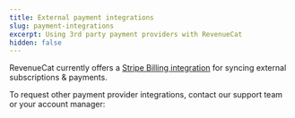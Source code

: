 ```yaml
---
title: External payment integrations
slug: payment-integrations
excerpt: Using 3rd party payment providers with RevenueCat
hidden: false
---
```



RevenueCat currently offers a [Stripe Billing integration](/web/stripe) for syncing external subscriptions & payments.

To request other payment provider integrations, contact our support team or your account manager:

<ExternalButton
  href="https://app.revenuecat.com/settings/support"
  title="Open a Support Ticket"
/>
